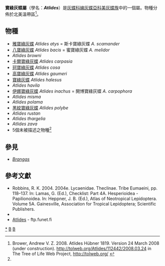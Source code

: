 {{NoteTA
|G1=Butterfly
}}
{{distinguish|綠灰蝶屬}}
{{Automatic taxobox
| taxon = Atlides
| image = Great Purple Hairstreak ( Atlides halesus corcorani ) on the Barber Shop Window - Flickr - Andrea Westmoreland.jpg
| image_caption = [[寶綠灰蝶|寶綠灰蝶]]<br />''Atlides halesus corcorani''
| authority = Hübner, [1819]
| type_species = [[寶綠灰蝶|寶綠灰蝶]]<br />''Papilio halesus''
| type_species_authority = Cramer, [1777]
| subdivision_ranks = 物種
| subdivision =
共20種，詳閱正文。
| synonyms = 
* ''Riojana'' <small>d'Abrera & Bálint, 2001</small>
}}

'''寶綠灰蝶屬'''（學名：'''''Atlides'''''）是[[灰蝶科|灰蝶科]][[線灰蝶亞科|線灰蝶亞科]][[美灰蝶族|美灰蝶族]]中的一個屬。物種分佈於北美溫帶區<ref name=tol>Brower, Andrew V. Z. 2008. Atlides Hübner 1819. Version 24 March 2008 (under construction). http://tolweb.org/Atlides/112442/2008.03.24 {{Wayback|url=http://tolweb.org/Atlides/112442/2008.03.24 |date=20191201004918 }} in The Tree of Life Web Project, http://tolweb.org/ {{Wayback|url=http://tolweb.org/ |date=20110515100516 }} {{en}}</ref>。

== 物種 ==
* [[雅寶綠灰蝶|雅寶綠灰蝶]] ''Atlides atys'' = 斯卡寶綠灰蝶 ''A. scamander''
* [[八寶綠灰蝶|八寶綠灰蝶]] ''Atlides bacis'' = 蜜寶綠灰蝶 ''A. melidor''
* ''Atlides browni''
* [[卡爾寶綠灰蝶|卡爾寶綠灰蝶]] ''Atlides carpasia''
* [[珂寶綠灰蝶|珂寶綠灰蝶]] ''Atlides cosa''
* [[高寶綠灰蝶|高寶綠灰蝶]] ''Atlides gaumeri''
* [[寶綠灰蝶|寶綠灰蝶]] ''Atlides halesus''
* ''Atlides havila''
* [[伊娜寶綠灰蝶|伊娜寶綠灰蝶]] ''Atlides inachus'' = 開博寶綠灰蝶 ''A. carpophora''
* ''Atlides misma''
* ''Atlides polama''
* [[黑紋寶綠灰蝶|黑紋寶綠灰蝶]] ''Atlides polybe''
* ''Atlides rustan''
* ''Atlides thargelia''
* ''Atlides zava''
* 5個未被描述之物種<ref name=tol/>
<!--
== 圖集 ==
<gallery>
</gallery>
-->
== 參見 ==
* ''[[Brangas|Brangas]]''

== 參考文獻 ==
{{Reflist}}
* Robbins, R. K. 2004. 2004e. Lycaenidae. Theclinae. Tribe Eumaeini, pp. 118–137. In: Lamas, G. (Ed.), Checklist: Part 4A. Hesperioidea - Papilionoidea. In: Heppner, J. B. (Ed.), Atlas of Neotropical Lepidoptera. Volume 5A. Gainesville, Association for Tropical Lepidoptera; Scientific Publishers.
* {{Cite book | author = 寿建新 周尧 李宇飞 | title = 世界蝴蝶分類名錄 | location = 中國 | publisher = 陝西科學技術出版社 | date = 2006-04-01 | ISBN = 9787536936768 | language= zh-hans }}
* [http://ftp.funet.fi/pub/sci/bio/life/insecta/lepidoptera/ditrysia/papilionoidea/lycaenidae/theclinae/atlides Atlides] {{Wayback|url=http://ftp.funet.fi/pub/sci/bio/life/insecta/lepidoptera/ditrysia/papilionoidea/lycaenidae/theclinae/atlides |date=20190811044200 }} - ftp.funet.fi

{{Commons category| Atlides}}
{{Taxonbar}}

{{線灰蝶亞科}}

[[Category:寶綠灰蝶屬|*]]
[[Category:美灰蝶族|B]]
[[Category:1819年描述的分类群|B]]